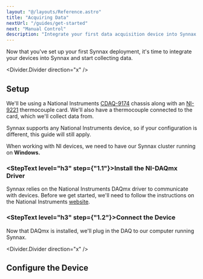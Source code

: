 ```yaml
---
layout: "@/layouts/Reference.astro"
title: "Acquiring Data"
nextUrl: "/guides/get-started"
next: "Manual Control"
description: "Integrate your first data acquisition device into Synnax."
---
```



Now that you've set up your first Synnax deployment, it's time to integrate your
devices into Synnax and start collecting data.

<Divider.Divider direction="x" />

## <StepText level="h2" step={1}>Setup</StepText>

We'll be using a National Instruments [CDAQ-9174](https://www.ni.com/en-us/support/model.cdaq-9174.html)
chassis along with an [NI-9221](https://www.ni.com/en-us/support/model.ni-9221.html)
thermocouple card. We'll also have a thermocouple connected to the card, which we'll
collect data from.

Synnax supports any National Instruments device, so if your configuration is different,
this guide will still apply.

When working with NI devices, we need to have our Synnax cluster running on **Windows.**

### <StepText level="h3" step={"1.1"}>Install the NI-DAQmx Driver</StepText>

Synnax relies on the National Instruments DAQmx driver to communicate with devices.
Before we get started, we'll need to follow the instructions on the National Instruments
[website](https://www.ni.com/en/support/downloads/drivers/download.ni-daq-mx.html#532710).

### <StepText level="h3" step={"1.2"}>Connect the Device</StepText>

Now that DAQmx is installed, we'll plug in the DAQ to our computer running Synnax.

<Divider.Divider direction="x" />

## <StepText level="h2" step={2}>Configure the Device</StepText>
